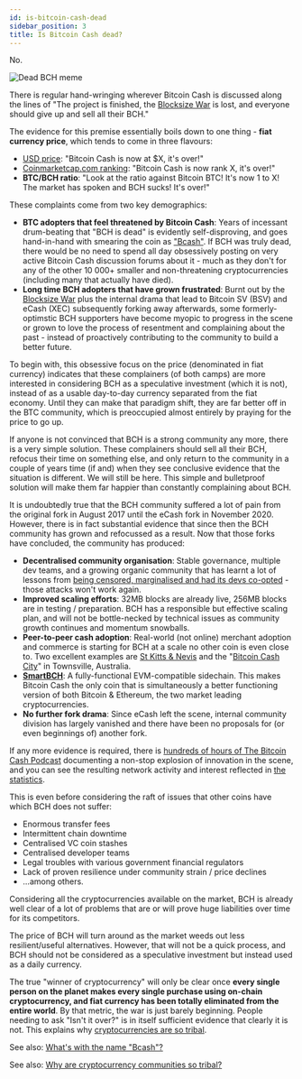 ```yaml
---
id: is-bitcoin-cash-dead
sidebar_position: 3
title: Is Bitcoin Cash dead?
---
```



No.

<img src={bchDeadMeme} alt="Dead BCH meme" />

There is regular hand-wringing wherever Bitcoin Cash is discussed along the lines of "The project is finished, the [Blocksize War](/start#episode-8-of-10-bitcoin-cash) is lost, and everyone should give up and sell all their BCH."

The evidence for this premise essentially boils down to one thing - **fiat currency price**, which tends to come in three flavours:

- [USD price](https://coinmarketcap.com/currencies/bitcoin-cash/): "Bitcoin Cash is now at $X, it's over!"
- [Coinmarketcap.com ranking](https://coinmarketcap.com/): "Bitcoin Cash is now rank X, it's over!"
- **BTC/BCH ratio**: "Look at the ratio against Bitcoin BTC! It's now 1 to X! The market has spoken and BCH sucks! It's over!"

These complaints come from two key demographics:

- **BTC adopters that feel threatened by Bitcoin Cash**: Years of incessant drum-beating that "BCH is dead" is evidently self-disproving, and goes hand-in-hand with smearing the coin as ["Bcash"](/faqs/Other/whats-with-the-name-bcash). If BCH was truly dead, there would be no need to spend all day obsessively posting on very active Bitcoin Cash discussion forums about it - much as they don't for any of the other 10 000+ smaller and non-threatening cryptocurrencies (including many that actually have died).
- **Long time BCH adopters that have grown frustrated**: Burnt out by the [Blocksize War](/start#episode-8-of-10-bitcoin-cash) plus the internal drama that lead to Bitcoin SV (BSV) and eCash (XEC) subsequently forking away afterwards, some formerly-optimstic BCH supporters have become myopic to progress in the scene or grown to love the process of resentment and complaining about the past - instead of proactively contributing to the community to build a better future.

To begin with, this obsessive focus on the price (denominated in fiat currency) indicates that these complainers (of both camps) are more interested in considering BCH as a speculative investment (which it is not), instead of as a usable day-to-day currency separated from the fiat economy. Until they can make that paradigm shift, they are far better off in the BTC community, which is preoccupied almost entirely by praying for the price to go up.

If anyone is not convinced that BCH is a strong community any more, there is a very simple solution. These complainers should sell all their BCH, refocus their time on something else, and only return to the community in a couple of years time (if and) when they see conclusive evidence that the situation is different. We will still be here. This simple and bulletproof solution will make them far happier than constantly complaining about BCH.

It is undoubtedly true that the BCH community suffered a lot of pain from the original fork in August 2017 until the eCash fork in November 2020. However, there is in fact substantial evidence that since then the BCH community has grown and refocussed as a result. Now that those forks have concluded, the community has produced:

- **Decentralised community organisation**: Stable governance, multiple dev teams, and a growing organic community that has learnt a lot of lessons from [being censored, marginalised and had its devs co-opted](/start#episode-8-of-10-bitcoin-cash) - those attacks won't work again.
- **Improved scaling efforts**: 32MB blocks are already live, 256MB blocks are in testing / preparation. BCH has a responsible but effective scaling plan, and will not be bottle-necked by technical issues as community growth continues and momentum snowballs.
- **Peer-to-peer cash adoption**: Real-world (not online) merchant adoption and commerce is starting for BCH at a scale no other coin is even close to. Two excellent examples are [St Kitts & Nevis](https://twitter.com/DavidBond77/status/1487511080582754312) and the "[Bitcoin Cash City](https://www.youtube.com/watch?v=hzNMFR_hbB8)" in Townsville, Australia.
- **[SmartBCH](/faqs/SmartBCH/what-is-smart-bch)**: A fully-functional EVM-compatible sidechain. This makes Bitcoin Cash the only coin that is simultaneously a better functioning version of both Bitcoin & Ethereum, the two market leading cryptocurrencies.
- **No further fork drama**: Since eCash left the scene, internal community division has largely vanished and there have been no proposals for (or even beginnings of) another fork.

If any more evidence is required, there is [hundreds of hours of The Bitcoin Cash Podcast](/docs/welcome) documenting a non-stop explosion of innovation in the scene, and you can see the resulting network activity and interest reflected in [the statistics](/stats).

This is even before considering the raft of issues that other coins have which BCH does not suffer:

- Enormous transfer fees
- Intermittent chain downtime
- Centralised VC coin stashes
- Centralised developer teams
- Legal troubles with various government financial regulators
- Lack of proven resilience under community strain / price declines
- ...among others.

Considering all the cryptocurrencies available on the market, BCH is already well clear of a lot of problems that are or will prove huge liabilities over time for its competitors.

The price of BCH will turn around as the market weeds out less resilient/useful alternatives. However, that will not be a quick process, and BCH should not be considered as a speculative investment but instead used as a daily currency.

The true "winner of cryptocurrency" will only be clear once **every single person on the planet makes every single purchase using on-chain cryptocurrency, and fiat currency has been totally eliminated from the entire world**. By that metric, the war is just barely beginning. People needing to ask "Isn't it over?" is in itself sufficient evidence that clearly it is not. This explains why [cryptocurrencies are so tribal](/faqs/Cryptocurrency/why-are-cryptocurrencies-tribal).

See also: [What's with the name "Bcash"?](/faqs/Other/whats-with-the-name-bcash)

See also: [Why are cryptocurrency communities so tribal?](/faqs/Cryptocurrency/why-are-cryptocurrencies-tribal)
